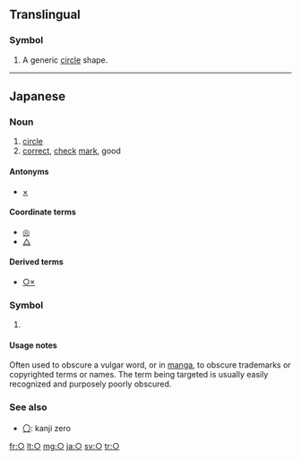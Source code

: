{{Geometric Shapes character info|hex=25CB|name=White Circle}}
{{also|◯|⚬|∘|Appendix:Variations of "o"|uni=auto}}
==Translingual==

===Symbol===
{{head|mul|symbol}}

# A generic [[circle]] shape.

----

==Japanese==

===Noun===
{{ja-pos|k<!-- ??? -->|symbol|まる}}

# [[circle]]
# [[correct]], [[check]] [[mark]], good

====Antonyms====
* [[×]] <!-- incorrect, bad -->

====Coordinate terms====
* [[◎]] <!-- very good -->
* [[△]] <!-- slightly wrong; ok but not great -->

====Derived terms====
* [[○×]]

===Symbol===
{{ja-pos|symbol|まる}}

# {{non-gloss definition|a symbol used to thinly censor or obscure part of a term}}
#: {{ux|ja|Micr○soft|translation=Micr*soft}}
#: {{ux|ja|ち○ぽ|tr=chi**po|translation=pe**s}}

====Usage notes====
Often used to obscure a vulgar word, or in [[manga]], to obscure trademarks or copyrighted terms or names. The term being targeted is usually easily recognized and purposely poorly obscured.

===See also===
* [[〇]]: kanji zero

[[fr:○]]
[[lt:○]]
[[mg:○]]
[[ja:○]]
[[sv:○]]
[[tr:○]]